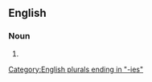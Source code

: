 ==English==

===Noun===
{{head|en|noun form}}

# {{plural of|leucotomy|lang=en}}

[[Category:English plurals ending in "-ies"]]